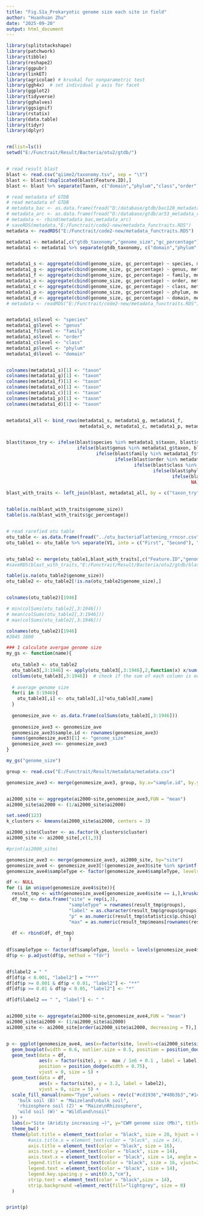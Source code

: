 ```yaml
---
title: "Fig.S1a_Prokaryotic genome size each site in field"
author: "Huanhuan Zhu"
date: "2025-09-20"
output: html_document
---
```


```r


library(splitstackshape)
library(patchwork)
library(tibble)
library(reshape2)
library(ggpubr)
library(linkET)
library(agricolae) # kruskal for nonparametric test
library(ggh4x)  # set individual y axis for facet
library(ggplot2)
library(tidyverse)
library(gghalves)
library(ggsignif)
library(rstatix)
library(data.table)
library(tidyr)
library(dplyr)


rm(list=ls())
setwd("E:/Functrait/Result/Bacteria/otu2/gtdb/")


# read result blast
blast <- read.csv("qiime2/taxonomy.tsv", sep = "\t")  
blast <- blast[!duplicated(blast$Feature.ID),]
blast <- blast %>% separate(Taxon, c("domain","phylum","class","order","family","genus","species"), sep = ";")

# read metadata of GTDB
# read metadata of GTDB
# metadata_bac <- as.data.frame(fread("D:/database/gtdb/bac120_metadata_r226.tsv"))
# metadata_arc <- as.data.frame(fread("D:/database/gtdb/ar53_metadata_r226.tsv"))
# metadata <- rbind(metadata_bac,metadata_arc)
# saveRDS(metadata,"E:/Functrait/code2-new/metadata_functraits.RDS")
metadata <- readRDS("E:/Functrait/code2-new/metadata_functraits.RDS")

metadata1 <- metadata[,c("gtdb_taxonomy","genome_size","gc_percentage")]
metadata1 <- metadata1 %>% separate(gtdb_taxonomy, c("domain","phylum","class","order","family","genus","species"), sep = ";")


metadata1_s <- aggregate(cbind(genome_size, gc_percentage) ~ species, metadata1, FUN = "mean")
metadata1_g <- aggregate(cbind(genome_size, gc_percentage) ~ genus, metadata1, FUN = "mean")
metadata1_f <- aggregate(cbind(genome_size, gc_percentage) ~ family, metadata1, FUN = "mean")
metadata1_o <- aggregate(cbind(genome_size, gc_percentage) ~ order, metadata1, FUN = "mean")
metadata1_c <- aggregate(cbind(genome_size, gc_percentage) ~ class, metadata1, FUN = "mean")
metadata1_p <- aggregate(cbind(genome_size, gc_percentage) ~ phylum, metadata1, FUN = "mean")
metadata1_d <- aggregate(cbind(genome_size, gc_percentage) ~ domain, metadata1, FUN = "mean")
# metadata <- readRDS("E:/Functrait/code2-new/metadata_functraits.RDS")


metadata1_s$level <- "species"
metadata1_g$level <- "genus"
metadata1_f$level <- "family"
metadata1_o$level <- "order"
metadata1_c$level <- "class"
metadata1_p$level <- "phylum"
metadata1_d$level <- "domain"


colnames(metadata1_s)[1] <- "taxon"
colnames(metadata1_g)[1] <- "taxon"
colnames(metadata1_f)[1] <- "taxon"
colnames(metadata1_o)[1] <- "taxon"
colnames(metadata1_c)[1] <- "taxon"
colnames(metadata1_p)[1] <- "taxon"
colnames(metadata1_d)[1] <- "taxon"


metadata1_all <- bind_rows(metadata1_s, metadata1_g, metadata1_f,
                           metadata1_o, metadata1_c, metadata1_p, metadata1_d)


blast$taxon_try <- ifelse(blast$species %in% metadata1_s$taxon, blast$species,
                          ifelse(blast$genus %in% metadata1_g$taxon, blast$genus,
                                 ifelse(blast$family %in% metadata1_f$taxon, blast$family,
                                        ifelse(blast$order %in% metadata1_o$taxon, blast$order,
                                               ifelse(blast$class %in% metadata1_c$taxon, blast$class,
                                                      ifelse(blast$phylum %in% metadata1_p$taxon, blast$phylum,
                                                             ifelse(blast$domain %in% metadata1_d$taxon, blast$domain,
                                                                    NA)))))))

blast_with_traits <- left_join(blast, metadata1_all, by = c("taxon_try" = "taxon"))


table(is.na(blast_with_traits$genome_size))
table(is.na(blast_with_traits$gc_percentage))


# read rarefied otu table
otu_table <- as.data.frame(fread("../otu_bacteriaFlattening_rrncor.csv"))
otu_table1 <- otu_table %>% separate(V1, into = c("First", "Second"), "[.]")


otu_table2 <- merge(otu_table1,blast_with_traits[,c("Feature.ID","genome_size","gc_percentage")],by.x = "First",by.y = "Feature.ID")
#saveRDS(blast_with_traits,"E:/Functrait/Result/Bacteria/otu2/gtdb/blast_gtdb.RDS")

table(is.na(otu_table2$genome_size))
otu_table2 <- otu_table2[!is.na(otu_table2$genome_size),]


colnames(otu_table2)[1946]

# min(colSums(otu_table2[,3:1946]))
# mean(colSums(otu_table2[,3:1946]))
# max(colSums(otu_table2[,3:1946]))

colnames(otu_table2)[1946]
#2045 1800

### 1 calculate avergae genome size 
my_gs <- function(name){
  
  otu_table3 <- otu_table2
  otu_table3[,3:1946] <- apply(otu_table3[,3:1946],2,function(x) x/sum(x))  # percentage by column
  colSums(otu_table3[,3:1946])  # check if the sum of each column is equal to 1
  
  # average genome size
  for(i in 3:1946){  
    otu_table3[,i] <- otu_table3[,i]*otu_table3[,name]
  }
  
  genomesize_ave <- as.data.frame(colSums(otu_table3[,3:1946]))
  
  genomesize_ave3 <- genomesize_ave
  genomesize_ave3$sample.id <- rownames(genomesize_ave3)
  names(genomesize_ave3)[1] <- "genome_size"
  genomesize_ave3 <<- genomesize_ave3
}

my_gs("genome_size")

group <- read.csv("E:/Functrait/Result/metadata/metadata.csv")

genomesize_ave3 <- merge(genomesize_ave3, group, by.x="sample.id", by.y="runningSampleID")


ai2000_site <- aggregate(ai2000~site,genomesize_ave3,FUN = "mean")
ai2000_site$ai2000 <- (1/ai2000_site$ai2000)

set.seed(123)
k_clusters <- kmeans(ai2000_site$ai2000, centers = 3)

ai2000_site$Cluster <- as.factor(k_clusters$cluster)
ai2000_site <- ai2000_site[,c(1,3)]

#print(ai2000_site)

genomesize_ave3 <- merge(genomesize_ave3, ai2000_site, by="site")
genomesize_ave4 <- genomesize_ave3[!(genomesize_ave3$site %in% sprintf("S%02d", 14)) ,]
genomesize_ave4$sampleType <- factor(genomesize_ave4$sampleType, levels=c('rhizosphere soil (Z)', 'bulk soil (B)', 'wild soil (W)'))

df <- NULL
for (i in unique(genomesize_ave4$site)){
  result_tmp <- with(genomesize_ave4[genomesize_ave4$site == i,],kruskal(genome_size,sampleType,group=TRUE))
  df_tmp <- data.frame("site" = rep(i,3), 
                       "sampleType" = rownames(result_tmp$groups), 
                       "label" = as.character(result_tmp$groups$groups),
                       "p" = as.numeric(result_tmp$statistics$p.chisq),
                       "max" = as.numeric(result_tmp$means[rownames(result_tmp$groups),]$Max))
                        
  df <- rbind(df, df_tmp)
                       }

df$sampleType <- factor(df$sampleType, levels = levels(genomesize_ave4$sampleType))
df$p <- p.adjust(df$p, method = "fdr")


df$label2 = " "
df[df$p < 0.001, "label2"] = "***"
df[df$p >= 0.001 & df$p < 0.01, "label2"] <- "**"
df[df$p >= 0.01 & df$p < 0.05, "label2"] <- "*"

df[df$label2 == " ", "label"] <- " "


ai2000_site <- aggregate(ai2000~site,genomesize_ave4,FUN = "mean")
ai2000_site$ai2000 <- (1/ai2000_site$ai2000)
ai2000_site <- ai2000_site[order(ai2000_site$ai2000, decreasing = T),]


p <- ggplot(genomesize_ave4, aes(x=factor(site, levels=c(ai2000_site$site)), y=genome_size/1000000, fill = sampleType)) +
  geom_boxplot(width = 0.6, outlier.size = 0.5, position = position_dodge(width = 0.75), alpha = 0.7) +
  geom_text(data = df,
            aes(x = factor(site), y =  max / 1e6 + 0.1 , label = label, group = sampleType),
            position = position_dodge(width = 0.75),
            vjust = 0, size = 5) +
  geom_text(data = df,
            aes(x = factor(site), y = 3.2, label = label2),
            vjust = 0, size = 5) +
  scale_fill_manual(name="Type",values = rev(c("#cd1936","#40b3b3","#1445f8")),labels =c(
    'bulk soil (B)' = "Maizeland\nbulk soil",
    'rhizosphere soil (Z)' = "Maize\nRhizosphere",
    'wild soil (W)' = "Wildland\nsoil"
  )) +
  labs(x="Site (Aridity increasing →)", y="CWM genome size (Mb)", title="Prokaryotes") +
  theme_bw() +
  theme(plot.title = element_text(color = "black", size = 20, hjust = 0.5),
        #axis.title.x = element_text(color = "black", size = 14), 
        axis.title = element_text(color = "black", size = 16), 
        axis.text.y = element_text(color = "black", size = 14),
        axis.text.x = element_text(color = "black", size = 14, angle = 45, hjust = 1),
        legend.title = element_text(color = "black", size = 16, vjust=2),
        legend.text = element_text(color = "black", size = 14),
        legend.key.spacing.y = unit(0.5,"cm"),
        strip.text = element_text(color = "black",size = 14),
        strip.background =element_rect(fill="lightgrey", size = 0)
  )


print(p)

```
